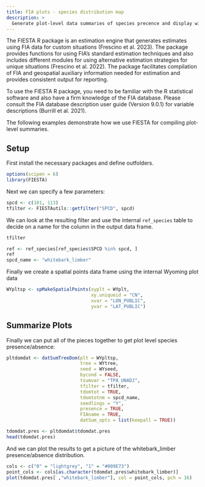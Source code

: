 ```yaml
---
title: FIA plots - species distribution map
description: >
  Generate plot-level data summaries of species precence and display with a map
---
```


The FIESTA R package is an estimation engine that generates estimates using FIA data for custom situations (Frescino et al. 2023). The package provides functions for using FIA's standard estimation techniques and also includes different modules for using alternative estimation strategies for unique situations (Frescino et al. 2022). The package facilitates compilation of FIA and geospatial auxiliary information needed for estimation and provides consistent output for reporting.

To use the FIESTA R package, you need to be familiar with the R statistical software and also have a firm knowledge of the FIA database. Please consult the FIA database description user guide (Version 9.0.1) for variable descriptions (Burrill et al. 2021).

The following examples demonstrate how we use FIESTA for compiling plot-level summaries.

## Setup

First install the necessary packages and define outfolders.

``` r
options(scipen = 6)
library(FIESTA)
```

Next we can specify a few parameters:

```r
spcd <- c(101, 113)
tfilter <- FIESTAutils::getfilter("SPCD", spcd)
```

We can look at the resulting filter and use the internal `ref_species` table to decide on a name for the column in the output data frame.

```r
tfilter
```

```r
ref <- ref_species[ref_species$SPCD %in% spcd, ]
ref
spcd_name <- "whitebark_limber"
```

Finally we create a spatial points data frame using the internal Wyoming plot data

```r
WYpltsp <- spMakeSpatialPoints(xyplt = WYplt,
                               xy.uniqueid = "CN",
                               xvar = "LON_PUBLIC",
                               yvar = "LAT_PUBLIC")
```



## Summarize Plots

Finally we can put all of the pieces together to get plot level species presence/absence:

```r
pltdomdat <- datSumTreeDom(plt = WYpltsp,
                           tree = WYtree,
                           seed = WYseed,
                           bycond = FALSE,
                           tsumvar = "TPA_UNADJ",
                           tfilter = tfilter,
                           tdomtot = TRUE,
                           tdomtotnm = spcd_name,
                           seedlings = "Y",
                           presence = TRUE,
                           FIAname = TRUE,
                           datSum_opts = list(keepall = TRUE))

tdomdat.pres <- pltdomdat$tdomdat.pres
head(tdomdat.pres)
```

And we can plot the results to get a picture of the whitebark_limber presence/absence distribution.

```r
cols <- c("0" = "lightgrey", "1" = "#009E73")
point_cols <- cols[as.character(tdomdat.pres$whitebark_limber)]
plot(tdomdat.pres[ ,"whitebark_limber"], col = point_cols, pch = 16)
```
